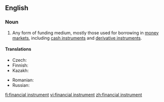 ==English==
{{wikipedia}}

===Noun===
{{en-noun}}

# {{lb|en|finance}} Any form of funding medium, mostly those used for borrowing in [[money market]]s, including [[cash instrument]]s and [[derivative instrument]]s.

====Translations====
{{trans-top|instrument for borrowing}}
* Czech: {{t|cs|finanční nástroj|m}}
* Finnish: {{t+|fi|rahoitusinstrumentti}}
* Kazakh: {{t|kk|қаржы құралы|sc=Cyrl}}
{{trans-mid}}
* Romanian: {{t|ro|instrument financiar|n}}
* Russian: {{t|ru|фина́нсовый инструме́нт|sc=Cyrl}}
{{trans-bottom}}

[[fi:financial instrument]]
[[vi:financial instrument]]
[[zh:financial instrument]]